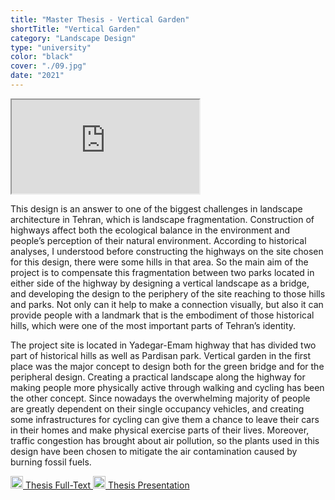 ```yaml
---
title: "Master Thesis - Vertical Garden"
shortTitle: "Vertical Garden"
category: "Landscape Design"
type: "university"
color: "black"
cover: "./09.jpg"
date: "2021"
---
```


<div
    class="video-frame"
    style={{
        position: 'relative',
        paddingTop: '56.25%',
    }}
>
    <iframe
        src="https://www.aparat.com/video/video/embed/videohash/SycWk/vt/frame"
        title="Master Thesis - Vertical Garden | Minoo Assari"
        allowFullScreen={true}
        webkitallowfullscreen={true}
        mozallowfullscreen={true}
        style={{
            position: 'absolute',
            top: 0,
            left: 0,
            width: '100%',
            height: '100%',
            border: 'none',
        }}
    ></iframe>
</div>

This design is an answer to one of the biggest challenges in landscape architecture in Tehran, which is landscape fragmentation. Construction of highways affect both the ecological balance in the environment and people’s perception of their natural environment. According to historical analyses, I understood before constructing the highways on the site chosen for this design, there were some hills in that area. So the main aim of the project is to compensate this fragmentation between two parks located in either side of the highway by designing a vertical landscape as a bridge, and developing the design to the periphery of the site reaching to those hills and parks. Not only can it help to make a connection visually, but also it can provide people with a landmark that is the embodiment of those historical hills, which were one of the most important parts of Tehran’s identity. 

The project site is located in Yadegar-Emam highway that has divided two part of historical hills as well as Pardisan park. Vertical garden in the first place was the major concept to design both for the green bridge and for the peripheral design. Creating a practical landscape along the highway for making people more physically active through walking and cycling has been the other concept. Since nowadays the overwhelming majority of people are greatly dependent on their single occupancy vehicles, and creating some infrastructures for cycling can give them a chance to leave their cars in their homes and make physical exercise parts of their lives. Moreover, traffic congestion has brought about air pollution, so the plants used in this design have been chosen to mitigate the air contamination caused by burning fossil fuels.

<a class="button mb mr" href="/docs/master-thesis-full-text.pdf" target="_blank">
  <img class="icon" src="/icons/book.svg" width="20" height="20" /> Thesis Full-Text
</a>
<a class="button mb" href="/docs/master-thesis-presentation.pdf" target="_blank">
  <img class="icon" src="/icons/presentation.svg" width="20" height="20" /> Thesis Presentation
</a>
